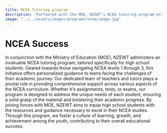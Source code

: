 ```yaml
---
title: NCEA Tutoring program
description: "Partnered with the MOE, NZEWT's NCEA tutoring program provides personalized academic support for high school students, fostering educational success."
image: "../../assets/images/programs/ncea/image.jpg"
---
```


# NCEA Success

In conjunction with the Ministry of Education (MOE), NZEWT administers an invaluable NCEA tutoring program, tailored specifically for high school students. Geared towards those navigating NCEA levels 1 through 3, this initiative offers personalized guidance to teens facing the challenges of their academic journey. Our dedicated team of teachers and tutors plays a pivotal role in providing comprehensive support across various aspects of the NCEA curriculum. Whether it's assignments, tests, or exams, our program is designed to address the unique needs of each student, ensuring a solid grasp of the material and bolstering their academic progress. By joining forces with MOE, NZEWT aims to equip high school students with the resources and guidance necessary to excel in their NCEA studies. Through this program, we foster a culture of learning, growth, and achievement among the youth, contributing to their overall educational success.
